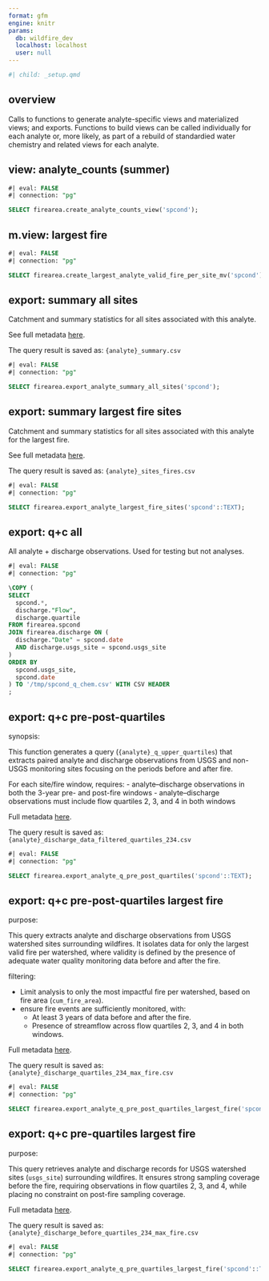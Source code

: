 ```yaml
---
format: gfm
engine: knitr
params:
  db: wildfire_dev
  localhost: localhost
  user: null
---
```


```r
#| child: _setup.qmd
```


## overview

Calls to functions to generate analyte-specific views and materialized views;
and exports. Functions to build views can be called individually for each
analyte or, more likely, as part of a rebuild of standardied water chemistry
and related views for each analyte.


## view: analyte_counts (summer)

```sql
#| eval: FALSE
#| connection: "pg"

SELECT firearea.create_analyte_counts_view('spcond');

```


## m.view: largest fire

```sql
#| eval: FALSE
#| connection: "pg"

SELECT firearea.create_largest_analyte_valid_fire_per_site_mv('spcond');

```


## export: summary all sites

Catchment and summary statistics for all sites associated with this analyte.

See full metadata [here](https://github.com/lter/lter-sparc-fire-arid-streams/blob/main/wildfire_database/wildfire_database_query_summaries.md#fn-export-summary-all-analyte-sites). 

The query result is saved as: `{analyte}_summary.csv`

```sql
#| eval: FALSE
#| connection: "pg"

SELECT firearea.export_analyte_summary_all_sites('spcond');

```


## export: summary largest fire sites

Catchment and summary statistics for all sites associated with this analyte for
the largest fire.

See full metadata [here](https://github.com/lter/lter-sparc-fire-arid-streams/blob/main/wildfire_database/wildfire_database_query_summaries.md#fn-export-summary-largest-fire-sites).

The query result is saved as: `{analyte}_sites_fires.csv`

```sql
#| eval: FALSE
#| connection: "pg"

SELECT firearea.export_analyte_largest_fire_sites('spcond'::TEXT);

```


## export: q+c all

All analyte + discharge observations. Used for testing but not analyses.

```sql
#| eval: FALSE
#| connection: "pg"

\COPY (
SELECT
  spcond.*,
  discharge."Flow",
  discharge.quartile
FROM firearea.spcond
JOIN firearea.discharge ON (
  discharge."Date" = spcond.date
  AND discharge.usgs_site = spcond.usgs_site
)
ORDER BY
  spcond.usgs_site,
  spcond.date
) TO '/tmp/spcond_q_chem.csv' WITH CSV HEADER
;

```


## export: q+c pre-post-quartiles

synopsis:

This function generates a query (`{analyte}_q_upper_quartiles`) that extracts
paired analyte and discharge observations from USGS and non-USGS monitoring
sites focusing on the periods before and after fire.

For each site/fire window, requires:
  - analyte–discharge observations in both the 3-year pre- and post-fire
  windows
  - analyte–discharge observations must include flow quartiles 2, 3, and 4 in
  both windows

Full metadata [here](https://github.com/lter/lter-sparc-fire-arid-streams/blob/main/wildfire_database/wildfire_database_query_summaries.md#export-qc-pre-post-quartiles).

The query result is saved as: `{analyte}_discharge_data_filtered_quartiles_234.csv`

```sql
#| eval: FALSE
#| connection: "pg"

SELECT firearea.export_analyte_q_pre_post_quartiles('spcond'::TEXT);

```


## export: q+c pre-post-quartiles largest fire

purpose:

This query extracts analyte and discharge observations from USGS watershed sites
surrounding wildfires. It isolates data for only the largest valid fire per
watershed, where validity is defined by the presence of adequate water quality
monitoring data before and after the fire.

filtering:

- Limit analysis to only the most impactful fire per watershed, based on fire
  area (`cum_fire_area`).
- ensure fire events are sufficiently monitored, with:
  - At least 3 years of data before and after the fire.
  - Presence of streamflow across flow quartiles 2, 3, and 4 in both windows.

Full metadata [here](https://github.com/lter/lter-sparc-fire-arid-streams/blob/main/wildfire_database/wildfire_database_query_summaries.md#fn-export-qc-pre-post-quartiles-largest-fire).

The query result is saved as: `{analyte}_discharge_quartiles_234_max_fire.csv`

```sql
#| eval: FALSE
#| connection: "pg"

SELECT firearea.export_analyte_q_pre_post_quartiles_largest_fire('spcond'::TEXT);

```


## export: q+c pre-quartiles largest fire

purpose:

This query retrieves analyte and discharge records for USGS watershed sites
(`usgs_site`) surrounding wildfires. It ensures strong sampling coverage before
the fire, requiring observations in flow quartiles 2, 3, and 4, while placing
no constraint on post-fire sampling coverage.

Full metadata [here](https://github.com/lter/lter-sparc-fire-arid-streams/blob/main/wildfire_database/wildfire_database_query_summaries.md#export-qc-pre-quartiles-largest-fire).

The query result is saved as: `{analyte}_discharge_before_quartiles_234_max_fire.csv`

```sql
#| eval: FALSE
#| connection: "pg"

SELECT firearea.export_analyte_q_pre_quartiles_largest_fire('spcond'::TEXT);

```
